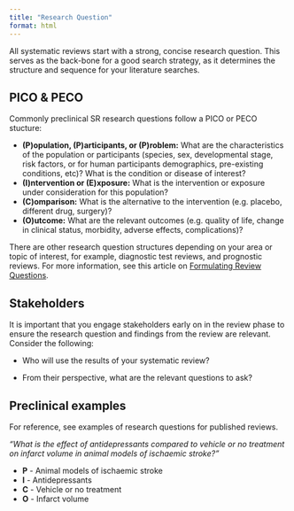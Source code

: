 ```yaml
---
title: "Research Question"
format: html
---
```


All systematic reviews start with a strong, concise research question. This serves as the back-bone for a good search strategy, as it determines the structure and sequence for your literature searches.

## PICO & PECO
Commonly preclinical SR research questions follow a PICO or PECO stucture:

-   **(P)opulation, (P)articipants, or (P)roblem:** What are the characteristics of the population or participants (species, sex, developmental stage, risk factors, or for human participants demographics, pre-existing conditions, etc)? What is the condition or disease of interest?
-   **(I)ntervention or (E)xposure:** What is the intervention or exposure under consideration for this population?
-   **(C)omparison:** What is the alternative to the intervention (e.g. placebo, different drug, surgery)?
-   **(O)utcome:** What are the relevant outcomes (e.g. quality of life, change in clinical status, morbidity, adverse effects, complications)?

There are other research question structures depending on your area or topic of interest, for example, diagnostic test reviews, and prognostic reviews. For more information, see this article on [Formulating Review Questions](https://journals.library.ualberta.ca/eblip/index.php/EBLIP/article/view/9741/8144){target="_blank"}.

## Stakeholders

It is important that you engage stakeholders early on in the review phase to ensure the research question and findings from the review are relevant. Consider the following:

-   Who will use the results of your systematic review?

-   From their perspective, what are the relevant questions to ask?

## Preclinical examples

For reference, see examples of research questions for published reviews.

*“What is the effect of antidepressants compared to vehicle or no treatment on infarct volume in animal models of ischaemic stroke?”*

-   **P** - Animal models of ischaemic stroke
-   **I** - Antidepressants
-   **C** - Vehicle or no treatment
-   **O** - Infarct volume
